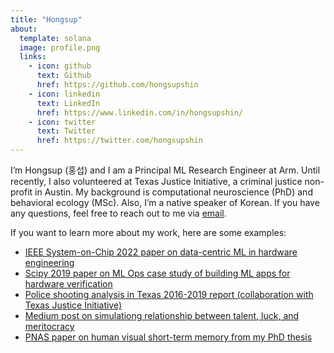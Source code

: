 ```yaml
---
title: "Hongsup"
about:
  template: solana
  image: profile.png
  links:
    - icon: github
      text: Github
      href: https://github.com/hongsupshin
    - icon: linkedin
      text: LinkedIn
      href: https://www.linkedin.com/in/hongsupshin/
    - icon: twitter
      text: Twitter
      href: https://twitter.com/hongsupshin
---
```


I'm Hongsup (홍섭) and I am a Principal ML Research Engineer at Arm. Until recently, I also volunteered at Texas Justice Initiative, a criminal justice non-profit in Austin. My background is computational neuroscience (PhD) and behavioral ecology (MSc). Also, I'm a native speaker of Korean. If you have any questions, feel free to reach out to me via [email](mailto:hongsup.shin@pm.me). 

If you want to learn more about my work, here are some examples:

- [IEEE System-on-Chip 2022 paper on data-centric ML in hardware engineering](https://ieeexplore.ieee.org/document/9908095)
- [Scipy 2019 paper on ML Ops case study of building ML apps for hardware verification](https://conference.scipy.org/proceedings/scipy2019/Hongsup_Shin.html)
- [Police shooting analysis in Texas 2016-2019 report (collaboration with Texas Justice Initiative)](https://texasjusticeinitiative.org/publications/officer-involved-shootings-in-texas)
- [Medium post on simulationg relationship between talent, luck, and meritocracy](https://medium.com/@hongsupshin/talent-luck-and-success-simulating-meritocracy-and-inequality-with-stochasticity-501e0c1b4969)
- [PNAS paper on human visual short-term memory from my PhD thesis](https://www.pnas.org/doi/abs/10.1073/pnas.1117465109)
